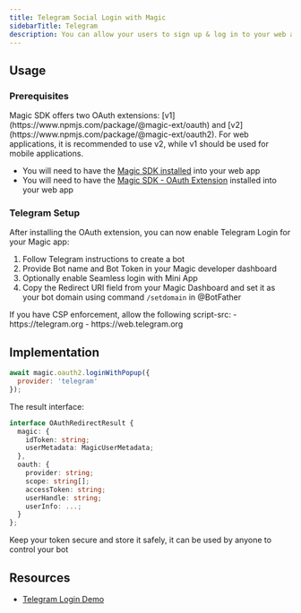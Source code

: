 ```yaml
---
title: Telegram Social Login with Magic
sidebarTitle: Telegram
description: You can allow your users to sign up & log in to your web app with their Telegram account.
---
```


## Usage

### Prerequisites

<Note>
Magic SDK offers two OAuth extensions: [v1](https://www.npmjs.com/package/@magic-ext/oauth) and [v2](https://www.npmjs.com/package/@magic-ext/oauth2). For web applications, it is recommended to use v2, while v1 should be used for mobile applications.
</Note>

* You will need to have the [Magic SDK installed](/docs/embedded-wallet/api/overview) into your web app
* You will need to have the [Magic SDK - OAuth Extension](/docs/embedded-wallet/authentication/login/social-logins/oauth-implementation) installed into your web app

### Telegram Setup

After installing the OAuth extension, you can now enable Telegram Login for your Magic app:

1. Follow Telegram instructions to create a bot
2. Provide Bot name and Bot Token in your Magic developer dashboard
3. Optionally enable Seamless login with Mini App
4. Copy the Redirect URI field from your Magic Dashboard and set it as your bot domain using command `/setdomain` in @BotFather

<Note>
If you have CSP enforcement, allow the following script-src:
- https://telegram.org
- https://web.telegram.org
</Note>

## Implementation

```javascript JavaScript
await magic.oauth2.loginWithPopup({
  provider: 'telegram'
});
```

The result interface:

```typescript
interface OAuthRedirectResult {
  magic: {
    idToken: string;
    userMetadata: MagicUserMetadata;
  },
  oauth: {
    provider: string;
    scope: string[];
    accessToken: string;
    userHandle: string;
    userInfo: ...;
  }
};
```

<Warning>
Keep your token secure and store it safely, it can be used by anyone to control your bot
</Warning>

## Resources

* [Telegram Login Demo](https://github.com/magiclabs/telegram-oauth-demo)